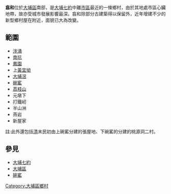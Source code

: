 {{Unreferenced |time=2010-01-21T04:33:51+00:00 }}
'''翕和'''位於[[大埔區|大埔區]]南部，是[[大埔七約|大埔七約]]中離[[大埔新市鎮|市區]]最近的一條鄉村，由於其地處市區心臟地帶，故亦受城市發展影響最深。翕和除部分古建築得以保留外，近年增建不少的新型鄉村屋在附近，面貌已大為改變。

==範圍==
*[[泮涌|泮涌]]
*[[南坑|南坑]]
*[[鳳園|鳳園]]
*上[[黃宜坳|黃宜坳]]
*[[大埔滘|大埔滘]]
*[[碗窰|碗窰]]
*[[荔枝山|荔枝山]]
*元墩下
*打鐵屻
*半山洲
*燕岩
*新屋家

註:此外還包括[[清朝|清]]末民初由上碗窰分建的張屋地、下碗窰的分建的桃源洞二村。

==參見==
*[[大埔七約|大埔七約]]
*[[大埔區|大埔區]]
*[[碗窰|碗窰]]

{{HK-geo-stub}}

[[Category:大埔區鄉村|Category:大埔區鄉村]]